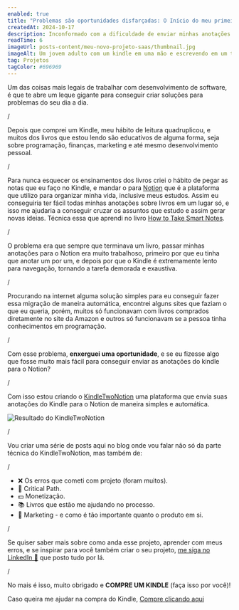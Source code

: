 ```yaml
---
enabled: true
title: "Problemas são oportunidades disfarçadas: O Início do meu primeiro projeto"
createdAt: 2024-10-17
description: Inconformado com a dificuldade de enviar minhas anotações do Kindle para o Notion, decidi reunir tudo o que estou aprendendo sobre negócios e criar meu próprio projeto para resolver isso de forma simples e eficiente. Dando início a minha fase empreendedora.
readTime: 6
imageUrl: posts-content/meu-novo-projeto-saas/thumbnail.jpg
imageAlt: Um jovem adulto com um kindle em uma mão e escrevendo em um teclado de frente ao computador, com livros ao lado
tag: Projetos
tagColor: #696969
---
```


Um das coisas mais legais de trabalhar com desenvolvimento de software,
é que te abre um leque gigante para conseguir criar soluções para problemas do seu dia a dia.

/

Depois que comprei um Kindle, meu hábito de leitura quadruplicou, e muitos dos livros que estou lendo são educativos de alguma forma, seja sobre programação, finanças, marketing e até mesmo desenvolvimento pessoal.

/

Para nunca esquecer os ensinamentos dos livros criei o hábito de pegar as notas que eu faço no Kindle, e mandar o para [Notion](https://www.notion.so) que é a plataforma que utilizo para organizar minha vida, inclusive meus estudos. Assim eu conseguiria ter fácil todas minhas anotações sobre livros em um lugar só, e isso me ajudaria a conseguir cruzar os assuntos que estudo e assim gerar novas ideias. Técnica essa que aprendi no livro [How to Take Smart Notes](https://amzn.to/3BXC9MY).

/

O problema era que sempre que terminava um livro, passar minhas anotações para o Notion era muito trabalhoso, primeiro por que eu tinha que anotar um por um, e depois por que o Kindle é extremamente lento para navegação, tornando a tarefa demorada e exaustiva.

/

Procurando na internet alguma solução simples para eu conseguir fazer essa migração de maneira automática, encontrei alguns sites que faziam o que eu queria, porém, muitos só funcionavam com livros comprados diretamente no site da Amazon e outros só funcionavam se a pessoa tinha conhecimentos em programação.

/

Com esse problema, **enxerguei uma oportunidade**, e se eu fizesse algo que fosse muito mais fácil para conseguir enviar as anotações do kindle para o Notion?

/

Com isso estou criando o [KindleTwoNotion](https://kindletwonotion.com) uma plataforma que envia suas anotações do Kindle para o Notion de maneira simples e automática.

![Resultado do KindleTwoNotion](https://taxco-bucket.s3.us-east-2.amazonaws.com/posts-content/meu-novo-projeto-saas/kindle-two-notion-result.gif)

/

Vou criar uma série de posts aqui no blog onde vou falar não só da parte técnica do KindleTwoNotion, mas também de:

/

- ❌ Os erros que cometi com projeto (foram muitos).
- 🚀 Critical Path.
- 💵 Monetização.
- 📚 Livros que estão me ajudando no processo.
- 🤖 Marketing - e como é tão importante quanto o produto em si.

/

Se quiser saber mais sobre como anda esse projeto, aprender com meus erros, e se inspirar para você também criar o seu projeto, [me siga no LinkedIn 🔵](https://www.linkedin.com/in/ivan-f-m-medeiros) que posto tudo por lá.

/

No mais é isso, muito obrigado e **COMPRE UM KINDLE** (faça isso por você)!

Caso queira me ajudar na compra do Kindle, [Compre clicando aqui](https://amzn.to/4dQf10b)

